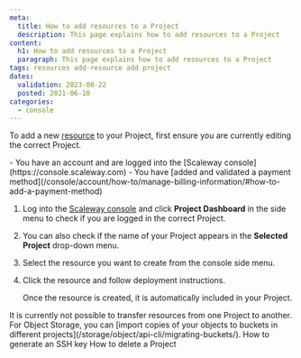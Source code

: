 ```yaml
---
meta:
  title: How to add resources to a Project
  description: This page explains how to add resources to a Project
content:
  h1: How to add resources to a Project
  paragraph: This page explains how to add resources to a Project
tags: resources add-resource add project
dates:
  validation: 2023-08-22
  posted: 2021-06-10
categories:
  - console
---
```


To add a new [resource](/identity-and-access-management/iam/concepts/#resource) to your Project, first ensure you are currently editing the correct Project.

<Macro id="iam-requirements" />

<Message type="requirement">
  - You have an account and are logged into the [Scaleway console](https://console.scaleway.com)
  - You have [added and validated a payment method](/console/account/how-to/manage-billing-information/#how-to-add-a-payment-method)
</Message>

1. Log into the [Scaleway console](https://console.scaleway.com) and click **Project Dashboard** in the side menu to check if you are logged in the correct Project. 
2. You can also check if the name of your Project appears in the **Selected Project** drop-down menu.
    <Lightbox src="scaleway-selected-project.webp" alt="" />
3. Select the resource you want to create from the console side menu.
4. Click the resource and follow deployment instructions.

    Once the resource is created, it is automatically included in your Project.

<Message type="note">
  It is currently not possible to transfer resources from one Project to another. For Object Storage, you can [import copies of your objects to buckets in different projects](/storage/object/api-cli/migrating-buckets/).
</Message>


<Navigation title="See also">
  <PreviousButton to="/console/project/how-to/create-ssh-key/">How to generate an SSH key</PreviousButton>
  <NextButton to="/console/project/how-to/delete-a-project/">How to delete a Project</NextButton>
</Navigation>
